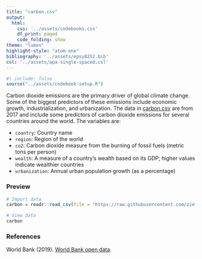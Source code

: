 ```yaml
---
title: "carbon.csv"
output: 
  html:
    css: '../assets/codebooks.css'
    df_print: paged
    code_folding: show
theme: "lumen"
highlight-style: "atom-one"
bibliography: '../assets/epsy8252.bib'
csl: '../assets/apa-single-spaced.csl'
---
```



```r
#| include: false
source("../assets/codebook-setup.R")
```


Carbon dioxide emissions are the primary driver of global climate change. Some of the biggest predictors of these emissions include economic growth, industrialization, and urbanization. The data in [carbon.csv](https://raw.githubusercontent.com/zief0002/bespectacled-antelope/main/data/carbon.csv) are from 2017 and include some predictors of carbon dioxide emissions for several countries around the world. The variables are:

- `country`: Country name
- `region`: Region of the world
- `co2`: Carbon dioxide measure from the burning of fossil fuels (metric tons per person)
- `wealth`: A measure of a country's wealth based on its GDP; higher values indicate wealthier countries
- `urbanization`: Annual urban population growth (as a percentage)



### Preview

```r
# Import data
carbon = readr::read_csv(file = "https://raw.githubusercontent.com/zief0002/bespectacled-antelope/main/data/carbon.csv")

# View data
carbon
```


### References

World Bank (2019). [World Bank open data](https://data.worldbank.org/). 


